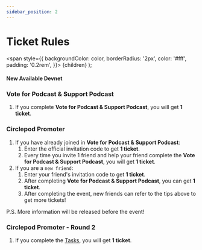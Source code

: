 ```yaml
---
sidebar_position: 2
---
```


# Ticket Rules

  <span
    style={{
      backgroundColor: color,
      borderRadius: '2px',
      color: '#fff',
      padding: '0.2rem',
    }}>
    {children}
  </span>
);

#### New Available <Highlight color="#25c2a0">Devnet</Highlight>

### Vote for Podcast & Support Podcast

1. If you complete **Vote for Podcast & Support Podcast**, you will get **1 ticket**.

### Circlepod Promoter

1. If you have already joined in **Vote for Podcast & Support Podcast**:
    1. Enter the official invitation code to get **1 ticket**.
    2. Every time you invite 1 friend and help your friend complete the **Vote for Podcast & Support Podcast**, you will get **1 ticket**.
2. If you are a `new friend`:
    1. Enter your friend's invitation code to get **1 ticket**.
    2. After completing **Vote for Podcast & Support Podcast**, you can get **1 ticket**.
    3. After completing the event, new friends can refer to the tips above to get more tickets!

P.S. More information will be released before the event!

### Circlepod Promoter - Round 2

1. If you complete the [Tasks](/docs/community-event/circlepod-promoter-round-2/intro), you will get **1 ticket**.

